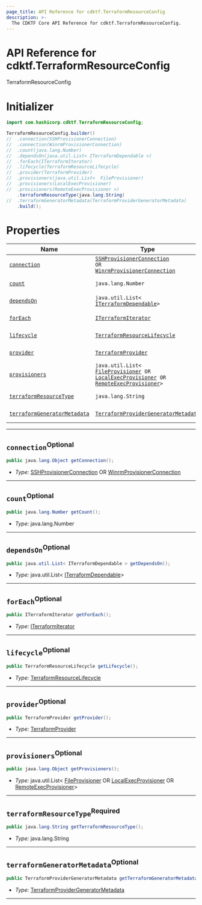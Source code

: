 ```yaml
---
page_title: API Reference for cdktf.TerraformResourceConfig
description: >-
  The CDKTF Core API Reference for cdktf.TerraformResourceConfig.
---
```


<!-- This file is generated through yarn generate-docs -->

# API Reference for cdktf.TerraformResourceConfig

   TerraformResourceConfig <a name="TerraformResourceConfig" id="cdktf.TerraformResourceConfig"></a>
  
  # Initializer <a name="Initializer" id="cdktf.TerraformResourceConfig.Initializer"></a>
  
  ```java
  import com.hashicorp.cdktf.TerraformResourceConfig;
  
  TerraformResourceConfig.builder()
  //  .connection(SSHProvisionerConnection)
  //  .connection(WinrmProvisionerConnection)
  //  .count(java.lang.Number)
  //  .dependsOn(java.util.List< ITerraformDependable >)
  //  .forEach(ITerraformIterator)
  //  .lifecycle(TerraformResourceLifecycle)
  //  .provider(TerraformProvider)
  //  .provisioners(java.util.List<  FileProvisioner)
  //  .provisioners(LocalExecProvisioner)
 //  .provisioners(RemoteExecProvisioner >)
      .terraformResourceType(java.lang.String)
  //  .terraformGeneratorMetadata(TerraformProviderGeneratorMetadata)
      .build();
  ```
  
  # Properties <a name="Properties" id="Properties"></a>
  
  | **Name** | **Type** | **Description** |
  | --- | --- | --- |
  | <code><a href="#cdktf.TerraformResourceConfig.property.connection">connection</a></code> | <code><a href="#cdktf.SSHProvisionerConnection">SSHProvisionerConnection</a> OR <a href="#cdktf.WinrmProvisionerConnection">WinrmProvisionerConnection</a></code> | *No description.* |
  | <code><a href="#cdktf.TerraformResourceConfig.property.count">count</a></code> | <code>java.lang.Number</code> | *No description.* |
  | <code><a href="#cdktf.TerraformResourceConfig.property.dependsOn">dependsOn</a></code> | <code>java.util.List<  <a href="#cdktf.ITerraformDependable">ITerraformDependable</a>></code> | *No description.* |
  | <code><a href="#cdktf.TerraformResourceConfig.property.forEach">forEach</a></code> | <code><a href="#cdktf.ITerraformIterator">ITerraformIterator</a></code> | *No description.* |
  | <code><a href="#cdktf.TerraformResourceConfig.property.lifecycle">lifecycle</a></code> | <code><a href="#cdktf.TerraformResourceLifecycle">TerraformResourceLifecycle</a></code> | *No description.* |
  | <code><a href="#cdktf.TerraformResourceConfig.property.provider">provider</a></code> | <code><a href="#cdktf.TerraformProvider">TerraformProvider</a></code> | *No description.* |
  | <code><a href="#cdktf.TerraformResourceConfig.property.provisioners">provisioners</a></code> | <code>java.util.List<  <a href="#cdktf.FileProvisioner">FileProvisioner</a> OR <a href="#cdktf.LocalExecProvisioner">LocalExecProvisioner</a> OR <a href="#cdktf.RemoteExecProvisioner">RemoteExecProvisioner</a>></code> | *No description.* |
  | <code><a href="#cdktf.TerraformResourceConfig.property.terraformResourceType">terraformResourceType</a></code> | <code>java.lang.String</code> | *No description.* |
  | <code><a href="#cdktf.TerraformResourceConfig.property.terraformGeneratorMetadata">terraformGeneratorMetadata</a></code> | <code><a href="#cdktf.TerraformProviderGeneratorMetadata">TerraformProviderGeneratorMetadata</a></code> | *No description.* |
  
  ---
  
  ## `connection`<sup>Optional</sup> <a name="connection" id="cdktf.TerraformResourceConfig.property.connection"></a>
  
  ```java
  public java.lang.Object getConnection();
  ```
  
  - *Type:* <a href="#cdktf.SSHProvisionerConnection">SSHProvisionerConnection</a> OR <a href="#cdktf.WinrmProvisionerConnection">WinrmProvisionerConnection</a>
  
  ---
  
  ## `count`<sup>Optional</sup> <a name="count" id="cdktf.TerraformResourceConfig.property.count"></a>
  
  ```java
  public java.lang.Number getCount();
  ```
  
  - *Type:* java.lang.Number
  
  ---
  
  ## `dependsOn`<sup>Optional</sup> <a name="dependsOn" id="cdktf.TerraformResourceConfig.property.dependsOn"></a>
  
  ```java
  public java.util.List< ITerraformDependable > getDependsOn();
  ```
  
  - *Type:* java.util.List<  <a href="#cdktf.ITerraformDependable">ITerraformDependable</a>>
  
  ---
  
  ## `forEach`<sup>Optional</sup> <a name="forEach" id="cdktf.TerraformResourceConfig.property.forEach"></a>
  
  ```java
  public ITerraformIterator getForEach();
  ```
  
  - *Type:* <a href="#cdktf.ITerraformIterator">ITerraformIterator</a>
  
  ---
  
  ## `lifecycle`<sup>Optional</sup> <a name="lifecycle" id="cdktf.TerraformResourceConfig.property.lifecycle"></a>
  
  ```java
  public TerraformResourceLifecycle getLifecycle();
  ```
  
  - *Type:* <a href="#cdktf.TerraformResourceLifecycle">TerraformResourceLifecycle</a>
  
  ---
  
  ## `provider`<sup>Optional</sup> <a name="provider" id="cdktf.TerraformResourceConfig.property.provider"></a>
  
  ```java
  public TerraformProvider getProvider();
  ```
  
  - *Type:* <a href="#cdktf.TerraformProvider">TerraformProvider</a>
  
  ---
  
  ## `provisioners`<sup>Optional</sup> <a name="provisioners" id="cdktf.TerraformResourceConfig.property.provisioners"></a>
  
  ```java
  public java.lang.Object getProvisioners();
  ```
  
  - *Type:* java.util.List<  <a href="#cdktf.FileProvisioner">FileProvisioner</a> OR <a href="#cdktf.LocalExecProvisioner">LocalExecProvisioner</a> OR <a href="#cdktf.RemoteExecProvisioner">RemoteExecProvisioner</a>>
  
  ---
  
  ## `terraformResourceType`<sup>Required</sup> <a name="terraformResourceType" id="cdktf.TerraformResourceConfig.property.terraformResourceType"></a>
  
  ```java
  public java.lang.String getTerraformResourceType();
  ```
  
  - *Type:* java.lang.String
  
  ---
  
  ## `terraformGeneratorMetadata`<sup>Optional</sup> <a name="terraformGeneratorMetadata" id="cdktf.TerraformResourceConfig.property.terraformGeneratorMetadata"></a>
  
  ```java
  public TerraformProviderGeneratorMetadata getTerraformGeneratorMetadata();
  ```
  
  - *Type:* <a href="#cdktf.TerraformProviderGeneratorMetadata">TerraformProviderGeneratorMetadata</a>
  
  ---
  
